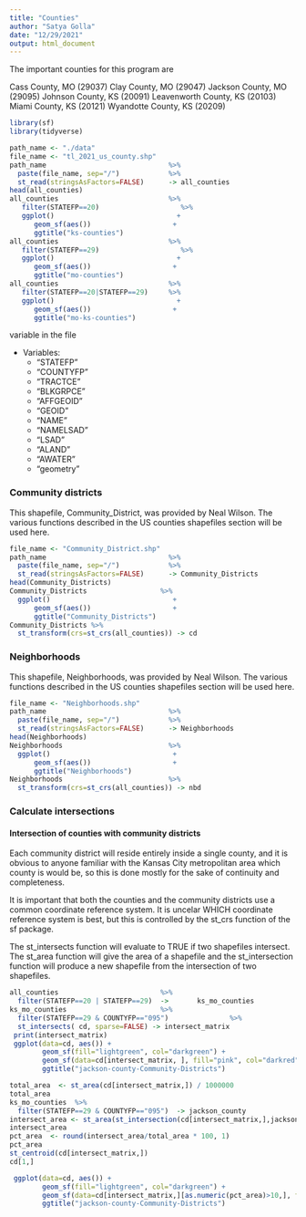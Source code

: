 ```yaml
---
title: "Counties"
author: "Satya Golla"
date: "12/29/2021"
output: html_document
---
```


The important counties for this program are

Cass County, MO (29037)
Clay County, MO (29047)
Jackson County, MO (29095)
Johnson County, KS (20091)
Leavenworth County, KS (20103)
Miami County, KS (20121)
Wyandotte County, KS (20209)

```r
library(sf)
library(tidyverse)
```

```r
path_name <- "./data"
file_name <- "tl_2021_us_county.shp"
path_name                              %>%
  paste(file_name, sep="/")            %>%
  st_read(stringsAsFactors=FALSE)      -> all_counties
head(all_counties)
all_counties                           %>%
   filter(STATEFP==20)                    %>% 
   ggplot()                              +
      geom_sf(aes())                    +
      ggtitle("ks-counties")
all_counties                           %>%
   filter(STATEFP==29)                    %>% 
   ggplot()                              +
      geom_sf(aes())                    +
      ggtitle("mo-counties")
all_counties                           %>%
   filter(STATEFP==20|STATEFP==29)     %>% 
   ggplot()                              +
      geom_sf(aes())                    +
      ggtitle("mo-ks-counties")
```



variable in the file 

+ Variables:
  +  "STATEFP"
  +   "COUNTYFP"
  +   "TRACTCE"
  +   "BLKGRPCE" 
  +   "AFFGEOID" 
  +   "GEOID"
  +   "NAME"
  +   "NAMELSAD"
  +   "LSAD"
  +   "ALAND"
  +   "AWATER"
  +   "geometry"
 

### Community districts

This shapefile, Community_District, was provided by Neal Wilson. The various functions described in the US counties shapefiles section will be used here.

```r
file_name <- "Community_District.shp"
path_name                              %>%
  paste(file_name, sep="/")            %>%
  st_read(stringsAsFactors=FALSE)      -> Community_Districts
head(Community_Districts)
Community_Districts                  %>%
  ggplot()                              +
      geom_sf(aes())                    +
      ggtitle("Community_Districts")
Community_Districts %>%
  st_transform(crs=st_crs(all_counties)) -> cd
```


### Neighborhoods

This shapefile, Neighborhoods, was provided by Neal Wilson. The various functions described in the US counties shapefiles section will be used here.


```r
file_name <- "Neighborhoods.shp"
path_name                              %>%
  paste(file_name, sep="/")            %>%
  st_read(stringsAsFactors=FALSE)      -> Neighborhoods
head(Neighborhoods)
Neighborhoods                          %>%
  ggplot()                              +
      geom_sf(aes())                    +
      ggtitle("Neighborhoods")
Neighborhoods                          %>%
  st_transform(crs=st_crs(all_counties)) -> nbd
```

### Calculate intersections

#### Intersection of counties with community districts

Each community district will reside entirely inside a single county, and it is obvious to anyone familiar with the Kansas City metropolitan area which county is would be, so this is done mostly for the sake of continuity and completeness.

It is important that both the counties and the community districts use a common coordinate reference system. It is uncelar WHICH coordinate reference system is best, but this is controlled by the st_crs function of the sf package.

The st_intersects function will evaluate to TRUE if two shapefiles intersect. The st_area function will give the area of a shapefile and the st_intersection function will produce a new shapefile from the intersection of two shapefiles.

```r
all_counties                         %>%
  filter(STATEFP==20 | STATEFP==29)  ->       ks_mo_counties
ks_mo_counties                       %>%
  filter(STATEFP==29 & COUNTYFP=="095")               %>%
  st_intersects( cd, sparse=FALSE) -> intersect_matrix
 print(intersect_matrix)
 ggplot(data=cd, aes()) +
        geom_sf(fill="lightgreen", col="darkgreen") +
        geom_sf(data=cd[intersect_matrix, ], fill="pink", col="darkred") +
        ggtitle("jackson-county-Community-Districts")
```


```r
total_area  <- st_area(cd[intersect_matrix,]) / 1000000
total_area
ks_mo_counties  %>%
  filter(STATEFP==29 & COUNTYFP=="095")  -> jackson_county
intersect_area <- st_area(st_intersection(cd[intersect_matrix,],jackson_county)) / 1000000
intersect_area
pct_area  <- round(intersect_area/total_area * 100, 1)
pct_area
st_centroid(cd[intersect_matrix,])
cd[1,]
```


```r
 ggplot(data=cd, aes()) +
        geom_sf(fill="lightgreen", col="darkgreen") +
        geom_sf(data=cd[intersect_matrix,][as.numeric(pct_area)>10,], fill="pink", col="darkred") +
        ggtitle("jackson-county-Community-Districts") 
```

